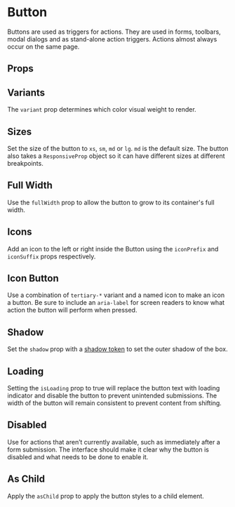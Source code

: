 

<Meta of={Stories} title="Components/Button" component={Button} />

# Button

Buttons are used as triggers for actions.
They are used in forms, toolbars, modal dialogs and as stand-alone action triggers.
Actions almost always occur on the same page.

<Canvas isExpanded of={Stories.Default} />

## Props

<ArgTypes of={Button} />


<Canvas of={Stories.AsChild} />

## Variants

The `variant` prop determines which color visual weight to render.

<Canvas of={Stories.Variants} />

## Sizes

Set the size of the button to `xs`, `sm`, `md` or `lg`. `md` is the default size. The button also takes a `ResponsiveProp` object
so it can have different sizes at different breakpoints.

<Canvas of={Stories.Sizes} />

## Full Width

Use the `fullWidth` prop to allow the button to grow to its container's full width.

<Canvas of={Stories.FullWidth} />

## Icons

Add an icon to the left or right inside the Button using the `iconPrefix` and `iconSuffix` props respectively.

<Canvas of={Stories.Icons} />

## Icon Button

Use a combination of `tertiary-*` variant and a named icon to make an icon a button. Be sure to include an `aria-label` for screen readers to know what action the button will perform when pressed.

<Canvas of={Stories.IconButton} />

## Shadow


Set the `shadow` prop with a [shadow token](?path=/docs/foundation-design-tokens--docs#box-shadow) to set the outer shadow of the box.

<Canvas of={Stories.Shadow} />

## Loading

Setting the `isLoading` prop to true will replace the button text with loading indicator and disable the button to prevent unintended submissions.
The width of the button will remain consistent to prevent content from shifting.

<Canvas of={Stories.Loading} />

## Disabled

Use for actions that aren’t currently available, such as immediately after a form submission.
The interface should make it clear why the button is disabled and what needs to be done to enable it.

<Canvas of={Stories.Disabled} />

## As Child

Apply the `asChild` prop to apply the button styles to a child element.